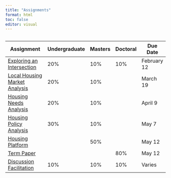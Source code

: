 ```yaml
---
title: "Assignments"
format: html
toc: false
editor: visual
---
```


## 

| Assignment                                       | Undergraduate | Masters | Doctoral | Due Date    |
|--------------------------------------------------|---------------|---------|----------|-------------|
| [Exploring an Intersection](01_intersection.qmd) | 20%           | 10%     | 10%      | February 12 |
| [Local Housing Market Analysis](02_analysis.qmd) | 20%           | 10%     |          | March 19    |
| [Housing Needs Analysis](03_needs.qmd)           | 20%           | 10%     |          | April 9     |
| [Housing Policy Analysis](04_policy.qmd)         | 30%           | 10%     |          | May 7       |
| [Housing Platform](05_proposal.qmd)              |               | 50%     |          | May 12      |
| [Term Paper](07_term.qmd)                        |               |         | 80%      | May 12      |
| [Discussion Facilitation](06_facilitation.qmd)   | 10%           | 10%     | 10%      | Varies      |
